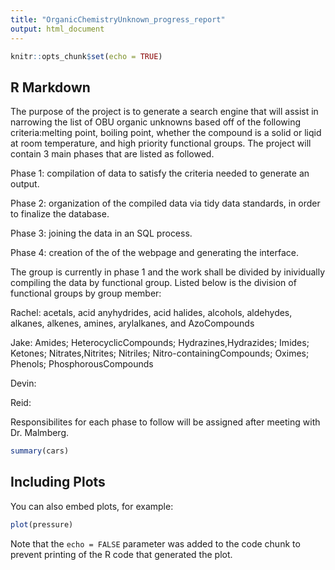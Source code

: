 ```yaml
---
title: "OrganicChemistryUnknown_progress_report"
output: html_document
---
```


```r
knitr::opts_chunk$set(echo = TRUE)
```

## R Markdown

The purpose of the project is to generate a search engine that will assist in narrowing the list of OBU organic unknowns based off of the following criteria:melting point, boiling point, whether the compound is a solid or liqid at room temperature, and high priority functional groups. The project will contain 3 main phases that are listed as followed.

Phase 1: compilation of data to satisfy the criteria needed to generate an output.

Phase 2: organization of the compiled data via tidy data standards, in order to finalize the database.

Phase 3: joining the data in an SQL process.

Phase 4: creation of the of the webpage and generating the interface.

The group is currently in phase 1 and the work shall be divided by inividually compiling the data by functional group. Listed below is the division of functional groups by group member:

Rachel: acetals, acid anyhydrides, acid halides, alcohols, aldehydes, alkanes, alkenes, amines, arylalkanes, and AzoCompounds

Jake: Amides; HeterocyclicCompounds; Hydrazines,Hydrazides; Imides; Ketones; Nitrates,Nitrites; Nitriles; Nitro-containingCompounds; Oximes; Phenols; PhosphorousCompounds


Devin:



Reid:

Responsibilites for each phase to follow will be assigned after meeting with Dr. Malmberg.
```r
summary(cars)
```

## Including Plots

You can also embed plots, for example:

```r
plot(pressure)
```

Note that the `echo = FALSE` parameter was added to the code chunk to prevent printing of the R code that generated the plot.

